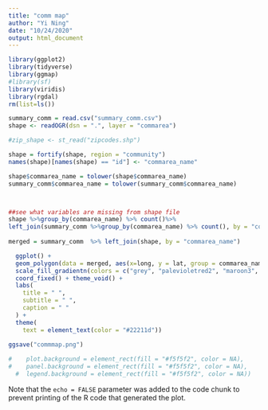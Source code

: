 ```yaml
---
title: "comm map"
author: "Yi Ning"
date: "10/24/2020"
output: html_document
---
```

```r
library(ggplot2)
library(tidyverse)
library(ggmap)
#library(sf)
library(viridis)
library(rgdal)
rm(list=ls())
```

```r
summary_comm = read.csv("summary_comm.csv")
shape <- readOGR(dsn = ".", layer = "commarea")

#zip_shape <- st_read("zipcodes.shp")
```

```r
shape = fortify(shape, region = "community")
names(shape)[names(shape) == "id"] <- "commarea_name"

shape$commarea_name = tolower(shape$commarea_name)
summary_comm$commarea_name = tolower(summary_comm$commarea_name)



##see what variables are missing from shape file
shape %>%group_by(commarea_name) %>% count()%>%
left_join(summary_comm %>%group_by(commarea_name) %>% count(), by = "commarea_name") %>% arrange(-desc(n.y))
  
merged = summary_comm  %>% left_join(shape, by = "commarea_name")

  ggplot() +
  geom_polygon(data = merged, aes(x=long, y = lat, group = commarea_name, fill = commarea_prop), color="white") +
  scale_fill_gradientn(colors = c("grey", "palevioletred2", "maroon3", "maroon4")) +
  coord_fixed() + theme_void() + 
  labs(
    title = " ",
    subtitle = " ",
    caption = " "
  ) +
  theme(
    text = element_text(color = "#22211d"))
  
ggsave("commmap.png")

#    plot.background = element_rect(fill = "#f5f5f2", color = NA),
#    panel.background = element_rect(fill = "#f5f5f2", color = NA),
  #  legend.background = element_rect(fill = "#f5f5f2", color = NA))
```



Note that the `echo = FALSE` parameter was added to the code chunk to prevent printing of the R code that generated the plot.
